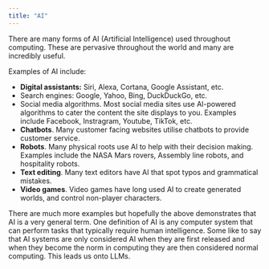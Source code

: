 ```yaml
---
title: "AI"
---
```


There are many forms of AI (Artificial Intelligence) used throughout computing. These are pervasive throughout the world and many are incredibly useful. 

Examples of AI include:

- __Digital assistants:__   Siri, Alexa, Cortana, Google Assistant, etc.
- Search engines: Google, Yahoo, Bing, DuckDuckGo, etc.
- Social media algorithms. Most social media sites use AI-powered algorithms to cater the content the site displays to you. Examples include Facebook, Instragram, Youtube, TikTok, etc.
- __Chatbots__. Many customer facing websites utilise chatbots to provide customer service.
- __Robots__. Many physical roots use AI to help with their decision making. Examples include the NASA Mars rovers, Assembly line robots, and hospitality robots.
- __Text editing__. Many text editors have AI that spot typos and grammatical mistakes.
- __Video games__. Video games have long used AI to create generated worlds, and control non-player characters.

There are much more examples but hopefully the above demonstrates that AI is a very general term. 
One definition of AI is any computer system that can perform tasks that typically require human intelligence.
Some like to say that AI systems are only considered AI when they are first released and when they become the norm in computing they are then considered normal computing.
This leads us onto LLMs.




